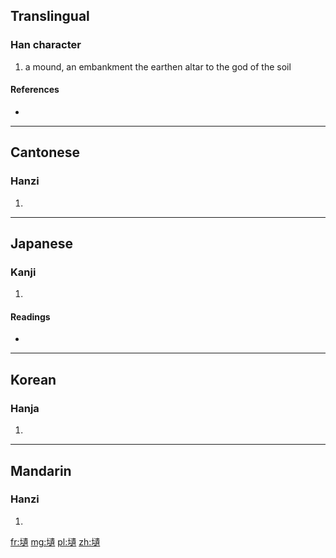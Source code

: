 ==Translingual==

===Han character===
{{Han char|rn=32|rad=土|as=16|sn=19|four=4513<sub>8</sub>|canj=土卜中金 (GYLC)}}

# a mound, an embankment the earthen altar to the god of the soil

====References====
* {{Han ref|kx=0242.020|dkj=05589|dj=0481.260|hdz=10497.180|uh=58DD|ud=22749|bh=F1F7|bd=61943}}

----

==Cantonese==

===Hanzi===
{{yue-hanzi|jyut=|y=wai2}}

# {{defn|lang=yue|sort=土16}}

----

==Japanese==

===Kanji===
{{ja-kanji|grade=|rs=土16}}

# {{defn|lang=ja|sort=土16}}

====Readings====
* {{ja-readings|on=[[い]] (i), [[た]] (ta)|kun=[[だん]] (dan), [[らち]] (rachi)}}

----

==Korean==

===Hanja===
{{ko-hanja|hangeul=유|rv=yu|mr=yu}}

# {{defn|lang=ko|sort=土16}}

----

==Mandarin==

===Hanzi===
{{cmn-hanzi|pin=[[wéi]] ([[wei2]])|wg=wei<sup>2</sup>}}

# {{defn|lang=cmn|sort=土16}}

[[fr:壝]]
[[mg:壝]]
[[pl:壝]]
[[zh:壝]]